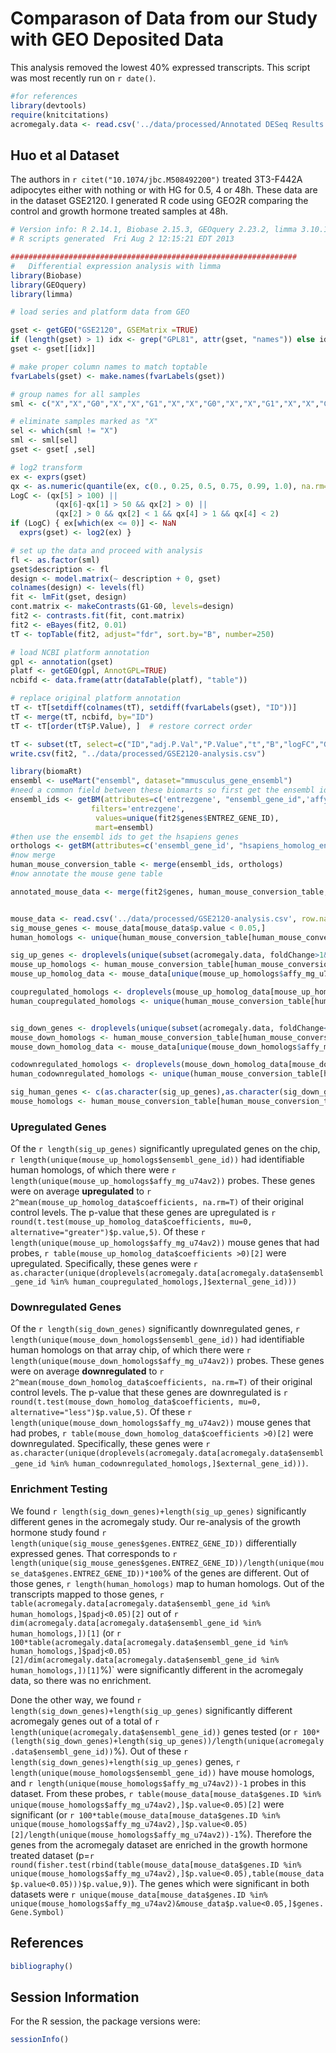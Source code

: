 Comparason of Data from our Study with GEO Deposited Data
=============================================================


This analysis removed the lowest 40% expressed transcripts.  This script was most recently run on `r date()`.  


```r
#for references
library(devtools)
require(knitcitations)
acromegaly.data <- read.csv('../data/processed/Annotated DESeq Results without Outlier - Acromegaly.csv', row.names='id')
```

Huo et al Dataset
---------------------

The authors in `r citet("10.1074/jbc.M508492200")` treated 3T3-F442A adipocytes either with nothing or with HG for 0.5, 4 or 48h.  These data are in the dataset GSE2120.  I generated R code using GEO2R comparing the control and growth hormone treated samples at 48h.

```r
# Version info: R 2.14.1, Biobase 2.15.3, GEOquery 2.23.2, limma 3.10.1
# R scripts generated  Fri Aug 2 12:15:21 EDT 2013

################################################################
#   Differential expression analysis with limma
library(Biobase)
library(GEOquery)
library(limma)

# load series and platform data from GEO

gset <- getGEO("GSE2120", GSEMatrix =TRUE)
if (length(gset) > 1) idx <- grep("GPL81", attr(gset, "names")) else idx <- 1
gset <- gset[[idx]]

# make proper column names to match toptable 
fvarLabels(gset) <- make.names(fvarLabels(gset))

# group names for all samples
sml <- c("X","X","G0","X","X","G1","X","X","G0","X","X","G1","X","X","G0","X","X","G1");

# eliminate samples marked as "X"
sel <- which(sml != "X")
sml <- sml[sel]
gset <- gset[ ,sel]

# log2 transform
ex <- exprs(gset)
qx <- as.numeric(quantile(ex, c(0., 0.25, 0.5, 0.75, 0.99, 1.0), na.rm=T))
LogC <- (qx[5] > 100) ||
          (qx[6]-qx[1] > 50 && qx[2] > 0) ||
          (qx[2] > 0 && qx[2] < 1 && qx[4] > 1 && qx[4] < 2)
if (LogC) { ex[which(ex <= 0)] <- NaN
  exprs(gset) <- log2(ex) }

# set up the data and proceed with analysis
fl <- as.factor(sml)
gset$description <- fl
design <- model.matrix(~ description + 0, gset)
colnames(design) <- levels(fl)
fit <- lmFit(gset, design)
cont.matrix <- makeContrasts(G1-G0, levels=design)
fit2 <- contrasts.fit(fit, cont.matrix)
fit2 <- eBayes(fit2, 0.01)
tT <- topTable(fit2, adjust="fdr", sort.by="B", number=250)

# load NCBI platform annotation
gpl <- annotation(gset)
platf <- getGEO(gpl, AnnotGPL=TRUE)
ncbifd <- data.frame(attr(dataTable(platf), "table"))

# replace original platform annotation
tT <- tT[setdiff(colnames(tT), setdiff(fvarLabels(gset), "ID"))]
tT <- merge(tT, ncbifd, by="ID")
tT <- tT[order(tT$P.Value), ]  # restore correct order

tT <- subset(tT, select=c("ID","adj.P.Val","P.Value","t","B","logFC","Gene.symbol","Gene.title"))
write.csv(fit2, "../data/processed/GSE2120-analysis.csv")

library(biomaRt)
ensembl <- useMart("ensembl", dataset="mmusculus_gene_ensembl")
#need a common field between these biomarts so first get the ensembl ids
ensembl_ids <- getBM(attributes=c('entrezgene', "ensembl_gene_id",'affy_mg_u74av2'),         
                  filters='entrezgene',
                   values=unique(fit2$genes$ENTREZ_GENE_ID), 
                   mart=ensembl)
#then use the ensembl ids to get the hsapiens genes
orthologs <- getBM(attributes=c('ensembl_gene_id', "hsapiens_homolog_ensembl_gene"), filters='ensembl_gene_id', values=ensembl_ids$ensembl_gene_id, mart=ensembl)
#now merge
human_mouse_conversion_table <- merge(ensembl_ids, orthologs)
#now annotate the mouse gene table

annotated_mouse_data <- merge(fit2$genes, human_mouse_conversion_table, by.x="ENTREZ_GENE_ID", by.y="entrezgene")


mouse_data <- read.csv('../data/processed/GSE2120-analysis.csv', row.names='X')
sig_mouse_genes <- mouse_data[mouse_data$p.value < 0.05,]
human_homologs <- unique(human_mouse_conversion_table[human_mouse_conversion_table$entrezgene %in% sig_mouse_genes$genes.ENTREZ_GENE_ID,]$hsapiens_homolog_ensembl_gene)

sig_up_genes <- droplevels(unique(subset(acromegaly.data, foldChange>1&padj<0.05)$ensembl_gene_id))
mouse_up_homologs <- human_mouse_conversion_table[human_mouse_conversion_table$hsapiens_homolog_ensembl_gene %in% sig_up_genes,]
mouse_up_homolog_data <- mouse_data[unique(mouse_up_homologs$affy_mg_u74av2),]

coupregulated_homologs <- droplevels(mouse_up_homolog_data[mouse_up_homolog_data$coefficients > 0,]$genes.ENTREZ_GENE_ID)
human_coupregulated_homologs <- unique(human_mouse_conversion_table[human_mouse_conversion_table$entrezgene %in% coupregulated_homologs,]$hsapiens_homolog_ensembl_gene)


sig_down_genes <- droplevels(unique(subset(acromegaly.data, foldChange<1&padj<0.05)$ensembl_gene_id))
mouse_down_homologs <- human_mouse_conversion_table[human_mouse_conversion_table$hsapiens_homolog_ensembl_gene %in% sig_down_genes,]
mouse_down_homolog_data <- mouse_data[unique(mouse_down_homologs$affy_mg_u74av2),]

codownregulated_homologs <- droplevels(mouse_down_homolog_data[mouse_down_homolog_data$coefficients > 0,]$genes.ENTREZ_GENE_ID)
human_codownregulated_homologs <- unique(human_mouse_conversion_table[human_mouse_conversion_table$entrezgene %in% codownregulated_homologs,]$hsapiens_homolog_ensembl_gene)

sig_human_genes <- c(as.character(sig_up_genes),as.character(sig_down_genes))
mouse_homologs <- human_mouse_conversion_table[human_mouse_conversion_table$hsapiens_homolog_ensembl_gene %in% sig_human_genes,]
```

### Upregulated Genes

Of the `r length(sig_up_genes)` significantly upregulated genes on the chip, `r length(unique(mouse_up_homologs$ensembl_gene_id))` had identifiable human homologs, of which there were `r length(unique(mouse_up_homologs$affy_mg_u74av2))` probes.  These genes were on average **upregulated** to `r 2^mean(mouse_up_homolog_data$coefficients, na.rm=T)` of their original control levels.  The p-value that these genes are upregulated is `r round(t.test(mouse_up_homolog_data$coefficients, mu=0, alternative="greater")$p.value,5)`.  Of these `r length(unique(mouse_up_homologs$affy_mg_u74av2))` mouse genes that had probes, `r table(mouse_up_homolog_data$coefficients >0)[2]` were upregulated.  Specifically, these genes were `r as.character(unique(droplevels(acromegaly.data[acromegaly.data$ensembl_gene_id %in% human_coupregulated_homologs,]$external_gene_id)))`

### Downregulated Genes

Of the `r length(sig_down_genes)` significantly downregulated genes, `r length(unique(mouse_down_homologs$ensembl_gene_id))` had identifiable human homologs on that array chip, of which there were `r length(unique(mouse_down_homologs$affy_mg_u74av2))` probes.  These genes were on average **downregulated** to `r 2^mean(mouse_down_homolog_data$coefficients, na.rm=T)` of their original control levels.  The p-value that these genes are downregulated is `r round(t.test(mouse_down_homolog_data$coefficients, mu=0, alternative="less")$p.value,5)`.  Of these `r length(unique(mouse_down_homologs$affy_mg_u74av2))` mouse genes that had probes, `r table(mouse_down_homolog_data$coefficients >0)[2]` were downregulated.  Specifically, these genes were `r as.character(unique(droplevels(acromegaly.data[acromegaly.data$ensembl_gene_id %in% human_codownregulated_homologs,]$external_gene_id)))`.

### Enrichment Testing
We found `r length(sig_down_genes)+length(sig_up_genes)` significantly different genes in the acromegaly study.  Our re-analysis of the growth hormone study found `r length(unique(sig_mouse_genes$genes.ENTREZ_GENE_ID))` differentially expressed genes.  That corresponds to `r length(unique(sig_mouse_genes$genes.ENTREZ_GENE_ID))/length(unique(mouse_data$genes.ENTREZ_GENE_ID))*100`% of the genes are different.  Out of those genes, `r length(human_homologs)` map to human homologs.  Out of the transcripts mapped to those genes, `r table(acromegaly.data[acromegaly.data$ensembl_gene_id %in% human_homologs,]$padj<0.05)[2]` out of `r  dim(acromegaly.data[acromegaly.data$ensembl_gene_id %in% human_homologs,])[1]` (or `r 100*table(acromegaly.data[acromegaly.data$ensembl_gene_id %in% human_homologs,]$padj<0.05)[2]/dim(acromegaly.data[acromegaly.data$ensembl_gene_id %in% human_homologs,])[1]`%)` were significantly different in the acromegaly data, so there was no enrichment.

Done the other way, we found `r length(sig_down_genes)+length(sig_up_genes)` significantly different acromegaly genes out of a total of `r length(unique(acromegaly.data$ensembl_gene_id))` genes tested (or `r 100*(length(sig_down_genes)+length(sig_up_genes))/length(unique(acromegaly.data$ensembl_gene_id))`%).  Out of these `r length(sig_down_genes)+length(sig_up_genes)` genes, `r length(unique(mouse_homologs$ensembl_gene_id))` have mouse homologs, and `r length(unique(mouse_homologs$affy_mg_u74av2))-1` probes in this dataset.  From these probes, `r table(mouse_data[mouse_data$genes.ID %in% unique(mouse_homologs$affy_mg_u74av2),]$p.value<0.05)[2]` were significant (or `r 100*table(mouse_data[mouse_data$genes.ID %in% unique(mouse_homologs$affy_mg_u74av2),]$p.value<0.05)[2]/length(unique(mouse_homologs$affy_mg_u74av2))-1`%).  Therefore the genes from the acromegaly dataset are enriched in the growth hormone treated dataset (p=`r round(fisher.test(rbind(table(mouse_data[mouse_data$genes.ID %in% unique(mouse_homologs$affy_mg_u74av2),]$p.value<0.05),table(mouse_data$p.value<0.05)))$p.value,9)`).  The genes which were significant in both datasets were `r unique(mouse_data[mouse_data$genes.ID %in% unique(mouse_homologs$affy_mg_u74av2)&mouse_data$p.value<0.05,]$genes.Gene.Symbol)`

References
-----------
```r
bibliography()
```

Session Information
-------------------

For the R session, the package versions were:
```r
sessionInfo()
```